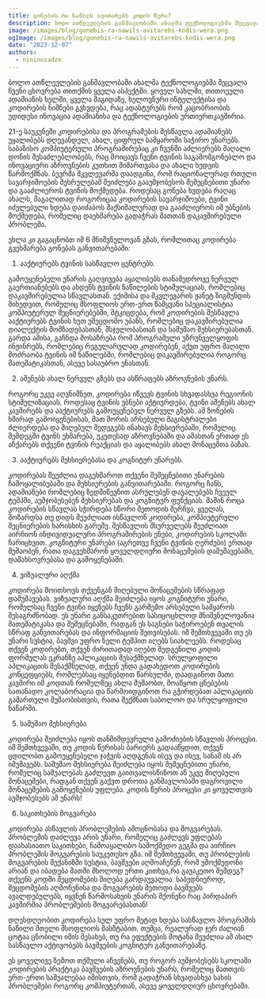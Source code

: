 ```yaml
---
title: გონების რა ნაწილს ავითარებს კოდის წერა?
description: ბოლო ათწლეულების განმავლობაში ახალმა ტექნოლოგიებმა შეცვალა ჩვენი ცხოვრება თითქმის ყველა ასპექტში.
image: /images/blog/gonebis-ra-nawils-avitarebs-kodis-wera.png
ogImage: /images/blog/gonebis-ra-nawils-avitarebs-kodis-wera.png
date: "2023-12-07"
authors:
  - nininozadze
---
```


ბოლო ათწლეულების განმავლობაში ახალმა ტექნოლოგიებმა შეცვალა ჩვენი ცხოვრება თითქმის ყველა ასპექტში. ყოველ სახლში, თითოეული ადამიანის ხელში, ყველა მაგიდაზე, ხელოვნური ინტელექტისა და კოდირების ნიშნები გვხვდება, რაც ადასტურებს  რომ კაცობრიობის უდიდესი ინოვაცია ადამიანისა და ტექნოლოგიების ურთიერთკავშირია.

21-ე საუკუნეში კოდირებისა და პროგრამების შესწავლა ადამიანებს უყალიბებს დღევანდელ, ახალ, ციფრულ სამყაროში საჭირო უნარებს. საბაზისო კომპიუტერული პროგრამირებაც კი  ჩვენში  აძლიერებს მაღალი დონის შესაძლებლობებს, რაც მოიცავს ჩვენი ტვინის საგამომგონებლო და ინოვაციური აზროვნების კუთხით მიმართვასა და ახალი ხედვის წარმოქმნას. ბევრმა მკვლევარმა დაადგინა, რომ რაციონალურად რთული სავარჯიშოების შესრულებამ შეიძლება გააუმჯობესოს შემეცნებითი უნარი და გააძლიეროს ტვინის მოქმედება. როდესაც გონება ხვდება რაღაც ახალს, მაგალითად როგორიცაა კოდირების სავარჯიშოები, ტვინი იძულებული ხდება დაიძაბოს მაქსიმალურად და გააძლიეროს იმ უბნების მოქმედება, რომელიც დაეხმარება გადაჭრას მათთან დაკავშირებული პრობლემა.

 ეხლა კი გაგაცნობთ იმ 6 მნიშვნელოვან გზას, რომლითაც კოდირება გვეხმარება გონებას განვითარებაში:

1. ააქტიურებს ტვინის სასწავლო ცენტრებს.

გამოუყენებელი უნარის გაღვივება აყალიბებს თანამედროვე ნერვულ გაერთიანებებს და ახდენს ტვინის ნაწილების სტიმულაციას, რომლებიც დაკავშირებულია სწავლასთან. ექიმისა და მკვლევარის ჟანეტ ზიგმუნდის მიხედვით, რომელიც მსოფლიოს ერთ-ერთ წამყვანი სპეციალისტია კომპიუტერულ მეცნიერებებში, მტკიცდება, რომ კოდირების შესწავლა ააქტიურებს ტვინის ხუთ უშეცდომო უბანს, რომლებიც დაკავშირებულია დიალექტის მომზადებასთან, მსჯელობასთან და სამუშაო მეხსიერებასთან. გარდა ამისა, გაჩნდა მოსაზრება რომ პროგრამული უზრუნველყოფის ინჟინრებს, რომლებიც რეგულარულად კოდირებენ, აქვთ უფრო მაღალი მოძრაობა ტვინის იმ ნაწილებში, რომლებიც დაკავშირებულია როგორც მათემატიკასთან, ასევე სასაუბრო ენასთან. 

2. აშენებს ახალ ნერვულ გზებს და ასწრაფებს აზროვნების უნარს.

როგორც უკვე აღვნიშნეთ, კოდირება იწვევს ტვინის სხვადასხვა რეგიონის სტიმულიზაციას. როდესაც ტვინის უბნები აქტიურდება, ტვინი აშენებს ახალ კავშირებს  და ააქტიურებს გამოუყენებელ ნერვულ  გზებს. ამ ზონების ხშირად გამოიყენებისას, მათ შორის არსებული მაგისტრალები ძლიერდება და მიღებულ შედეგებს ინახავს მეხსიერებაში, რომელიც შემდეგში ტვინს ეხმარება, უკეთესად აზროვნებაში და ამასთან ერთად ეს აჩქარებს თქვენი ტვინის რეაქციას და აყალიბებს ახალ მონაცემთა ბაზას.

3. ააქტიურებს მეხსიერებასა და კოგნიტურ უნარებს.

კოდირებას შეუძლია დაგეხმაროთ თქვენი შემეცნებითი უნარების ჩამოყალიბებაში და მეხსიერების განვითარებაში. როგორც ჩანს, ადამიანები რომლებიც ზედმიწევნით ასრულებენ დავალებებს ჩვეულ ტემპში, აუმჯობესებენ მეხსიერებას და კოგნიტურ ფუნქციას. მაშინ როცა კოდირების სწავლას  სჭირდება სწორი მეთოდის შერჩვა, ყველას, მოზარდსა თუ დიდს შეუძლიათ ისწავლონ კოდირება, კომპიუტერული მეცნიერების ხარისხის გარეშე. შესწავლის მსურველებს შეუძლიათ აირჩიონ ინდივიდუალური პროგრამირების ენები, კოდირების სკოლაში ჩარიცხვით. კოგნიტური უნარები (აგრეთვე ჩვენი ტვინის ღერძები) ერთად მუშაობენ, რათა დაგვეხმარონ ყოველდღიური მონაცემების დამუშავებაში, დამახსოვრებასა და გამოყენებაში. 

4. ვიზუალური აღქმა

კოდირება მოითხოვს თქვენგან მიღებული მონაცემების სწრაფად დამუშავებას. ვიზუალური აღქმა შეიძლება იყოს კოგნიტური უნარი, რომელსაც ჩვენი ტვინი იყენებს ჩვენს გარშემო არსებული სამყაროს შესაგრძნობად. ეს უნარი განსაკუთრებით სასიცოცხლოდ მნიშვნელოვანია მათემატიკასა და     შემეცნებაში, რადგან ეს საგნები საჭიროებენ თვალის სწრაფ განვითარებას და  ინფორმაციის შეთვისებას. იმ შემთხვევაში თუ ეს უნარი სუსტია, ბავშვი უფრო ნელი ტემპით იღებს სიახლეებს. როდესაც თქვენ კოდირებთ, თქვენ ძირითადად იღებთ შედგენილი კოდის ფორმულას ეკრანზე აპლიკაციის შესაქმნელად. სრულყოფილი აპლიკაციის შესაქმნელად, თქვენ უნდა გადახედოთ კოდირების კონცეფციებს, რომლებსაც იყენებდით წარსულში, დაადგინოთ მათი კავშირი იმ კოდთან რომელზეც ახლა მუშაობთ, მოაწყოთ ცნებების სათანადო კოლაბორაცია და წარმოიდგინოთ რა გჭირდებათ აპლიკაციის გამართული მუშაობისთვის, რათა შექმნათ საბოლოო და სრულყოფილი ნაწარმი.

5. სამუშაო მეხსიერება

კოდირება შეიძლება იყოს თანმიმდევრული გამოძიების სწავლის პროცესი. იმ შემთხვევაში, თუ კოდის წერისას ბარიერს გადააწყდით, თქვენ ცდილობთ გამოუყენებელი ჯაჭვის აღდგენას  ისევ და ისევ, სანამ ის არ იმუშავებს. სამუშაო მეხსიერება შეიძლება იყოს შემეცნებითი უნარი, რომელიც საშუალებას გაძლევთ გაითვალისწინოთ აწ უკვე მიღებული მონაცემები, რადგან თქვენ გაქვთ დროთა განმავლობაში დაგროვილი მონაცემების გამოყენების უფლება. კოდის წერის პროცესი კი ყოველთვის აუმჯობესებს ამ უნარს!

6. საკითხების მოგვარება

  კოდირება ასწავლის პრობლემების ამოცნობასა და მოგვარებას. პრობლემის დაძლევა არის უნარი, რომელიც გაძლევს უფლებას დაახასიათო საკითხები, ჩამოაყალიბო სამოქმედო გეგმა და აირჩიო პრობლემის მოგვარების საუკეთესო გზა. იმ შემთხვევაში, თუ პრობლების მოგვარების მექანიზმი სუსტია, ბავშვები აღმოაჩენენ, რომ უმოქმედონი არიან და იბადება მათში მხოლოდ ერთი კითხვა,რა გავაკეთო შემდეგ? თქვენს კოდში შეცდომების მიღება გარდაუვალია. საბედნიეროდ, შეცდომების აღმოჩენისა და მოგვარების მეთოდი ბავშვებს ავალდებულებს, იყვნენ წარმოსახვის უნარის მქონენი რაც პირდაპირ კავშირშია პრობლემების მოგვარებასთან!
  

დღესდღეობით კოდირება სულ უფრო მეტად ხდება სასწავლო პროგრამის ნაწილი მთელი მსოფლიოს მასშტაბით. თუმცა, რეალურად ჯერ ძალიან ცოტაა ცნობილი იმის შესახებ, თუ რა ეფექტების მოტანა შეუძლია ამ ახალ სასწავლო აქტივობებს ბავშვების კოგნიტურ განვითარებაზე.

ეს ყოველივე ზემოთ თქმული აჩვენებს, თუ როგორ აუმჯობესებს სკოლაში კოდირების პრაქტიკა ბავშვების აზროვნების უნარს, რომელიც მათთვის ერთ-ერთი საშუალებაა იმისთვის, რომ გადაჭრან სხვადასხვა სახის პრობლემები როგორც კომპიუტერთან, ასევე ყოველდღიურ ცხოვრებაში. 

